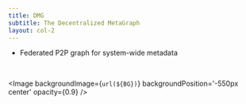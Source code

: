 ```yaml
---
title: DMG
subtitle: The Decentralized MetaGraph
layout: col-2
---
```



- Federated P2P graph for system-wide metadata

<br/>

<Image
  backgroundImage={`url(${BG})`}
  backgroundPosition='-550px center'
  opacity={0.9}
/>
